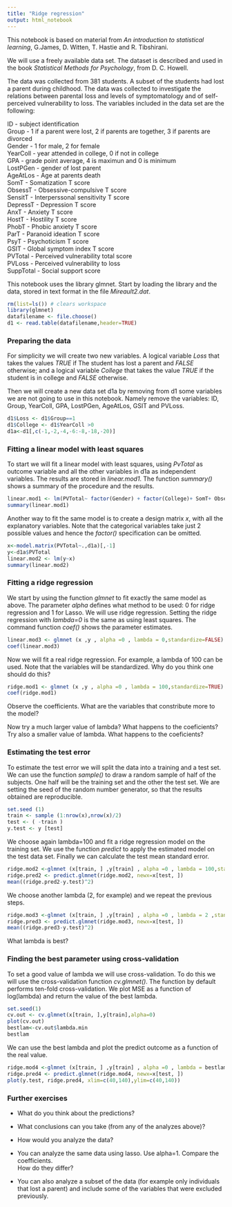 ```yaml
---
title: "Ridge regression"
output: html_notebook
---
```

This notebook is based on material from *An introduction to statistical learning*, G.James, D. Witten, T. Hastie and R. Tibshirani.

We will use a freely available data set. The dataset is described and used in the book *Statistical Methods for Psychology*, from D. C. Howell. 

The data was collected from 381 students. A subset of the students had lost a parent during childhood. The data was collected to investigate the relations between parental loss and levels of symptomatology and of self-perceived vulnerability to loss. 
The variables included in the data set are the following:

ID - subject identification  
Group - 1 if a parent were lost, 2 if parents are together, 3 if parents are divorced  
Gender - 1 for male, 2 for female  
YearColl - year attended in college, 0 if not in college  
GPA - grade point average, 4 is maximun and 0 is minimum  
LostPGen - gender of lost parent  
AgeAtLos - Age at parents death  
SomT - Somatization T score  
ObsessT - Obsessive-compulsive T score  
SensitT - Interperssonal sensitivity T score  
DepressT - Depression T score  
AnxT - Anxiety T score  
HostT - Hostility T score  
PhobT - Phobic anxiety T score  
ParT - Paranoid ideation T score  
PsyT - Psychoticism T score  
GSIT - Global symptom index T score  
PVTotal - Perceived vulnerability total score  
PVLoss - Perceived vulnerability to loss  
SuppTotal - Social support score  


This notebook uses the library glmnet.
Start by loading the library and the data, stored in text format in the file *Mireault2.dat*.

```r
rm(list=ls()) # clears workspace
library(glmnet)
datafilename <- file.choose()
d1 <- read.table(datafilename,header=TRUE)
```

### Preparing the data

For simplicity we will create two new variables. A logical variable *Loss* that takes the values *TRUE* if The student has lost a parent and *FALSE* otherwise; and a logical variable *College* that takes the value *TRUE* if the student is in college and *FALSE* otherwise. 

Then we will create a new data set d1a by removing from d1 some variables we are not going to use in this notebook. Namely remove the variables: ID, Group, YearColl, GPA, LostPGen, AgeAtLos, GSIT and PVLoss.


```r
d1$Loss <- d1$Group==1
d1$College <- d1$YearColl >0
d1a<-d1[,c(-1,-2,-4,-6:-8,-18,-20)]
```

### Fitting a linear model with least squares

To start we will fit a linear model with least squares, using *PvTotal* as outcome variable and all the other variables in d1a as independent variables. The results are stored in *linear.mod1*. The function *summary()* shows a summary of the procedure and the results. 


```r
linear.mod1 <- lm(PVTotal~ factor(Gender) + factor(College)+ SomT+ ObsessT + SensitT + DepressT + AnxT + HostT + PhobT + ParT + PsyT+ SuppTotl + factor(Loss),data=d1a )
summary(linear.mod1)
```

Another way to fit the same model is to create a design matrix *x*, with all the explanatory variables. Note that the categorical variables take just 2 possible values and hence the *factor()* specification can be omitted.


```r
x<-model.matrix(PVTotal~.,d1a)[,-1]
y<-d1a$PVTotal
linear.mod2 <- lm(y~x)
summary(linear.mod2)
```

### Fitting a ridge regression

We start by using the function *glmnet* to fit exactly the same model as above. The parameter *alpha* defines what method to be used: 0 for ridge regression and 1 for Lasso. We will use ridge regression.
Setting the ridge regression with *lambda=0* is the same as using least squares. The command function *coef()* shows the parameter estimates.

```r
linear.mod3 <- glmnet (x ,y , alpha =0 , lambda = 0,standardize=FALSE)
coef(linear.mod3)
```


Now we will fit a real ridge regression. For example, a lambda of 100 can be used. Note that the variables will be standardized. Why do you think one should do this?

```r
ridge.mod1 <- glmnet (x ,y , alpha =0 , lambda = 100,standardize=TRUE)
coef(ridge.mod1)
```

Observe the coefficients. What are the variables that constribute more to the model?

Now try a much larger value of lambda? What happens to the coeficients?
Try also a smaller value of lambda. What happens to the coeficients?


### Estimating the test error

To estimate the test error we will split the data into a training and a test set. We can use the function *sample()* to draw a random sample of half of the subjects. One half will be the training set and the other the test set. We are setting the seed of the random number generator, so that the results obtained are reproducible.

```r
set.seed (1)
train <- sample (1:nrow(x),nrow(x)/2)
test <- ( -train )
y.test <- y [test]
```

We choose again lambda=100 and fit a ridge regression model on the training set. We use the function *predict* to apply the estimated model on the test data set. Finally we can calculate the test mean standard error.

```r
ridge.mod2 <-glmnet (x[train, ] ,y[train] , alpha =0 , lambda = 100,standardize=TRUE)
ridge.pred2 <- predict.glmnet(ridge.mod2, newx=x[test, ])
mean((ridge.pred2-y.test)^2)
```


We choose another lambda (2, for example) and we repeat the previous steps.

```r
ridge.mod3 <-glmnet (x[train, ] ,y[train] , alpha =0 , lambda = 2 ,standardize=TRUE)
ridge.pred3 <- predict.glmnet(ridge.mod3, newx=x[test, ])
mean((ridge.pred3-y.test)^2)
```

What lambda is best?


### Finding the best parameter using cross-validation

To set a good value of lambda we will use cross-validation. To do this we will use the cross-validation function *cv.glmnet()*. The function by default performs ten-fold cross-validation. We plot MSE as a function of log(lambda) and return the value of the best lambda.

```r
set.seed(1)
cv.out <- cv.glmnet(x[train, ],y[train],alpha=0)
plot(cv.out)
bestlam<-cv.out$lambda.min
bestlam
```


We can use the best lambda and plot the predict outcome as a function of the real value.

```r
ridge.mod4 <-glmnet (x[train, ] ,y[train] , alpha =0 , lambda = bestlam,standardize=TRUE)
ridge.pred4 <- predict.glmnet(ridge.mod4, newx=x[test, ])
plot(y.test, ridge.pred4, xlim=c(40,140),ylim=c(40,140))
```

### Further exercises

- What do you think about the predictions?  
- What conclusions can you take (from any of the analyzes above)?  
- How would you analyze the data?   


- You can analyze the same data using lasso. Use alpha=1. Compare the coefficients.   
How do they differ?  

- You can also analyze a subset of the data (for example only individuals that lost a parent) and include some of the variables that were excluded previously. 

